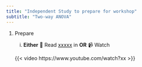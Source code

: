 ```yaml
---
title: "Independent Study to prepare for workshop"
subtitle: "Two-way ANOVA"
---
```


1.  Prepare

    i.  **Either** 📖 Read [xxxxx](https://3mmarand.github.io/comp4biosci/xx.html) in **OR** 📹 Watch

    {{< video https://www.youtube.com/watch?xx >}}




